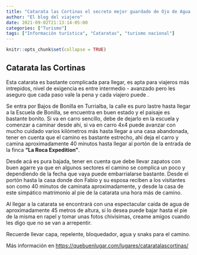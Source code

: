 ```yaml
---
title: "Catarata las Cortinas el secreto mejor guardado de Ojo de Agua de Siquirres"
author: "El blog del viajero"
date: 2021-09-02T21:13:14-05:00
categories: ["Turismo"]
tags: ["Información turística", "Cataratas", "turismo nacional"]
---
```


```r
knitr::opts_chunk$set(collapse = TRUE)
```

## **Catarata las Cortinas**

Esta catarata es bastante complicada para llegar, es apta para viajeros más intrepidos, nivel de exigencia es entre intermedio - avanzado pero les aseguro que cada paso vale la pena y cada viajero puede .

Se entra por Bajos de Bonilla en Turrialba, la calle es puro lastre hasta llegar a la Escuela de Bonilla, se encuentra en buen estado y el paisaje es bastante bonito. Si va en carro sencillo, debe de dejarlo en la escuela y comenzar a caminar desde ahí, si va en carro 4x4 puede avanzar con mucho cuidado varios kilómetros más hasta llegar a una casa abandonada, tener en cuenta que el camino es bastante estrecho, ahí deja el carro y camina aproximadamente 40 minutos hasta llegar al portón de la entrada de la finca **"La Roca Expedition"**.

Desde acá es pura bajada, tener en cuenta que debe llevar zapatos con buen agarre ya que en algunos sectores el camino se complica un poco y dependiendo de la fecha que vaya puede embarrialarse bastante. Desde el portón hasta la casa donde don Fabio y su esposa reciben a los visitantes son como 40 minutos de caminata aproximadamente, y desde la casa de este simpático matrimonio al pie de la catarata una hora más de camino. 

Al llegar a la catarata se encontrará con una espectacular caída de agua de aproximadamente 45 metros de altura, si lo desea puede bajar hasta el pie de la misma en rapel y tomar unas fotos chivísimas, creame amigos cuando les digo que no se van a arrepentir.

Recuerde llevar capa, repelente, bloquedador, agua y snaks para el camino.

Más información en <https://quebuenlugar.com/lugares/cataratalascortinas/>


